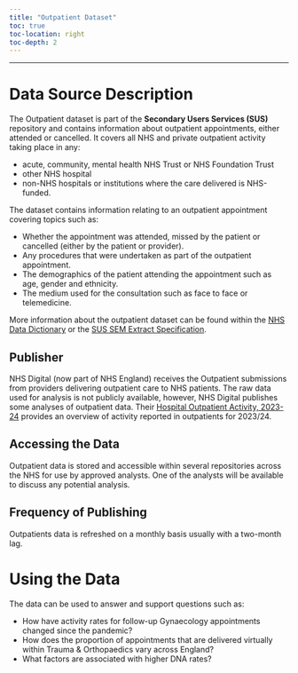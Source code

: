 ```yaml
---
title: "Outpatient Dataset"
toc: true
toc-location: right
toc-depth: 2
---
```


***

# Data Source Description
The Outpatient dataset is part of the **Secondary Users Services (SUS)** repository and contains information about outpatient appointments, either attended or cancelled. It covers all NHS and private outpatient activity taking place in any:

* acute, community, mental health NHS Trust or NHS Foundation Trust
* other NHS hospital
* non-NHS hospitals or institutions where the care delivered is NHS-funded.

The dataset contains information relating to an outpatient appointment covering topics such as:

* Whether the appointment was attended, missed by the patient or cancelled (either by the patient or provider).
* Any procedures that were undertaken as part of the outpatient appointment.
* The demographics of the patient attending the appointment such as age, gender and ethnicity.
* The medium used for the consultation such as face to face or telemedicine.

More information about the outpatient dataset can be found within the [NHS Data Dictionary](https://www.datadictionary.nhs.uk/data_sets/cds_v6-2/cds_v6-2_type_020_-_outpatient_cds.html) or the [SUS SEM Extract Specification](https://digital.nhs.uk/binaries/content/assets/website-assets/services/sus/sus-guidance/sem_extract_specification-v-1.3.xlsx).

## Publisher
NHS Digital (now part of NHS England) receives the Outpatient submissions from providers delivering outpatient care to NHS patients. The raw data used for analysis is not publicly available, however, NHS Digital publishes some analyses of outpatient data. Their [Hospital Outpatient Activity, 2023-24](https://digital.nhs.uk/data-and-information/publications/statistical/hospital-outpatient-activity/2023-24) provides an overview of activity reported in outpatients for 2023/24.

## Accessing the Data
Outpatient data is stored and accessible within several repositories across the NHS for use by approved analysts. One of the analysts will be available to discuss any potential analysis.

## Frequency of Publishing
Outpatients data is refreshed on a monthly basis usually with a two-month lag.

# Using the Data
The data can be used to answer and support questions such as:

* How have activity rates for follow-up Gynaecology appointments changed since the pandemic?
* How does the proportion of appointments that are delivered virtually within Trauma & Orthopaedics vary across England?
* What factors are associated with higher DNA rates?
